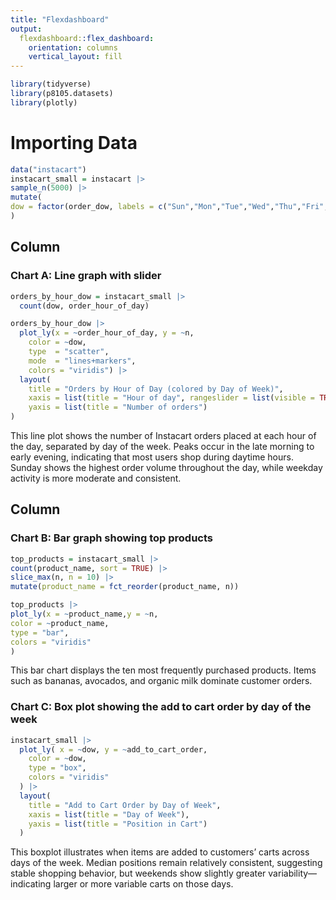 ```yaml
---
title: "Flexdashboard"
output: 
  flexdashboard::flex_dashboard:
    orientation: columns
    vertical_layout: fill
---
```


```r
library(tidyverse)
library(p8105.datasets)
library(plotly)
```

# Importing Data 
```r
data("instacart")
instacart_small = instacart |>
sample_n(5000) |>
mutate(
dow = factor(order_dow, labels = c("Sun","Mon","Tue","Wed","Thu","Fri","Sat"))
)
```

Column {data-width=650}
-----------------------------------------------------------------------

### Chart A: Line graph with slider 
```r
orders_by_hour_dow = instacart_small |>
  count(dow, order_hour_of_day)

orders_by_hour_dow |>
  plot_ly(x = ~order_hour_of_day, y = ~n,
    color = ~dow,
    type  = "scatter",
    mode  = "lines+markers",
    colors = "viridis") |>
  layout(
    title = "Orders by Hour of Day (colored by Day of Week)",
    xaxis = list(title = "Hour of day", rangeslider = list(visible = TRUE)),
    yaxis = list(title = "Number of orders")
)
```

This line plot shows the number of Instacart orders placed at each hour of the day, separated by day of the week. Peaks occur in the late morning to early evening, indicating that most users shop during daytime hours. Sunday shows the highest order volume throughout the day, while weekday activity is more moderate and consistent. 

Column {data-width=350}
-----------------------------------------------------------------------

### Chart B: Bar graph showing top products 

```r
top_products = instacart_small |>
count(product_name, sort = TRUE) |>
slice_max(n, n = 10) |>
mutate(product_name = fct_reorder(product_name, n))

top_products |>
plot_ly(x = ~product_name,y = ~n,
color = ~product_name,
type = "bar",
colors = "viridis"
)
```

This bar chart displays the ten most frequently purchased products. Items such as bananas, avocados, and organic milk dominate customer orders. 

### Chart C: Box plot showing the add to cart order by day of the week 

```r
instacart_small |>
  plot_ly( x = ~dow, y = ~add_to_cart_order,
    color = ~dow,
    type = "box",
    colors = "viridis"
  ) |>
  layout(
    title = "Add to Cart Order by Day of Week",
    xaxis = list(title = "Day of Week"),
    yaxis = list(title = "Position in Cart")
  )
```

This boxplot illustrates when items are added to customers’ carts across days of the week. Median positions remain relatively consistent, suggesting stable shopping behavior, but weekends show slightly greater variability—indicating larger or more variable carts on those days.

